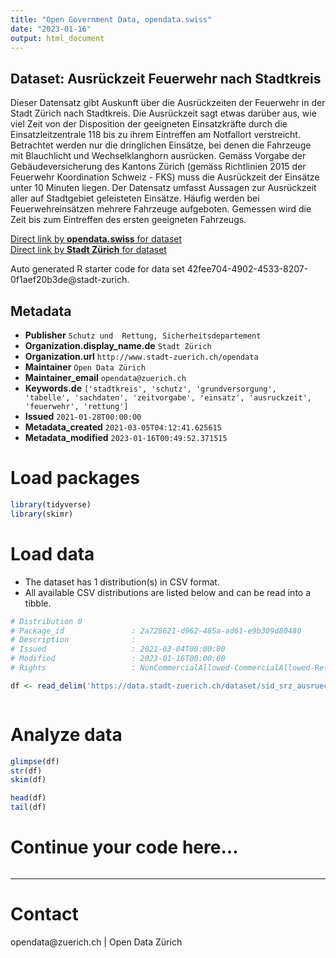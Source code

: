 ```yaml
---
title: "Open Government Data, opendata.swiss"
date: "2023-01-16"
output: html_document
---
```


## Dataset: Ausrückzeit Feuerwehr nach Stadtkreis

Dieser Datensatz gibt Auskunft über die Ausrückzeiten der Feuerwehr in der Stadt Zürich nach Stadtkreis. Die Ausrückzeit sagt etwas darüber aus, wie viel Zeit von der Disposition der geeigneten Einsatzkräfte durch die Einsatzleitzentrale 118 bis zu ihrem Eintreffen am Notfallort verstreicht. Betrachtet werden nur die dringlichen Einsätze, bei denen die Fahrzeuge mit Blauchlicht und Wechselklanghorn ausrücken. Gemäss Vorgabe der Gebäudeversicherung des Kantons Zürich (gemäss Richtlinien 2015 der Feuerwehr Koordination Schweiz - FKS) muss die Ausrückzeit der Einsätze unter 10 Minuten liegen. Der Datensatz umfasst Aussagen zur Ausrückzeit aller auf Stadtgebiet geleisteten Einsätze. Häufig werden bei Feuerwehreinsätzen mehrere Fahrzeuge aufgeboten. Gemessen wird die Zeit bis zum Eintreffen des ersten geeigneten Fahrzeugs.

[Direct link by **opendata.swiss** for dataset](https://opendata.swiss/de/dataset/ausruckzeit-feuerwehr-nach-stadtkreis)<br>
[Direct link by **Stadt Zürich** for dataset](https://data.stadt-zuerich.ch/dataset/sid_srz_ausrueckzeiten_fw)

Auto generated R starter code for data set 42fee704-4902-4533-8207-0f1aef20b3de@stadt-zurich.

## Metadata

- **Publisher** `Schutz und  Rettung, Sicherheitsdepartement`
- **Organization.display_name.de** `Stadt Zürich`
- **Organization.url** `http://www.stadt-zuerich.ch/opendata`
- **Maintainer** `Open Data Zürich`
- **Maintainer_email** `opendata@zuerich.ch`
- **Keywords.de** `['stadtkreis', 'schutz', 'grundversorgung', 'tabelle', 'sachdaten', 'zeitvorgabe', 'einsatz', 'ausruckzeit', 'feuerwehr', 'rettung']`
- **Issued** `2021-01-28T00:00:00`
- **Metadata_created** `2021-03-05T04:12:41.625615`
- **Metadata_modified** `2023-01-16T00:49:52.371515`


# Load packages

```r

library(tidyverse)
library(skimr)

```

# Load data

-   The dataset has 1 distribution(s) in CSV format.
-   All available CSV distributions are listed below and can be read into a tibble.

```r

# Distribution 0
# Package_id               : 2a728621-d962-485a-ad61-e9b309d80480
# Description              : 
# Issued                   : 2021-03-04T00:00:00
# Modified                 : 2023-01-16T00:00:00
# Rights                   : NonCommercialAllowed-CommercialAllowed-ReferenceNotRequired

df <- read_delim('https://data.stadt-zuerich.ch/dataset/sid_srz_ausrueckzeiten_fw/download/ausrueckzeit_fw.csv')



```

# Analyze data

```r

glimpse(df)
str(df)
skim(df)

head(df)
tail(df)

```

# Continue your code here...

```r

```

------------------------------------------------------------------------

# Contact

opendata@zuerich.ch | Open Data Zürich

